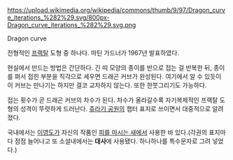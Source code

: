 https://upload.wikimedia.org/wikipedia/commons/thumb/9/97/Dragon_curve_iterations_%282%29.svg/800px-Dragon_curve_iterations_%282%29.svg.png

Dragon curve

전형적인 [[프랙탈]] 도형 중 하나다. 마틴 가드너가 1967년 발표하였다.

현실에서 만드는 방법은 간단하다. 긴 띠 모양의 종이를 반으로 접는 걸 반복한 뒤, 종이를 펴서 접힌 부분을 직각으로 세우면 드래곤 커브가 완성된다. 여기에서 알 수 있듯이 이 커브는 만나기는 하지만 결코 교차하지 않는다. 또한 한붓그리기도 가능하다.

접는 횟수가 곧 드래곤 커브의 차수가 된다. 차수가 올라갈수록 자기복제적인 프랙탈 도형의 성격이 뚜렷하게 드러난다. [[쥬라기 공원]]의 챕터 표지로 쓰이면서 대중적으로 알려졌다.

국내에서는 [[이영도]]가 자신의 작품인 [[피를 마시는 새]]에서 사용한 바 있다.(각권의 표지마다 점점 늘어나고 또 소설내에서는 '''대사'''에 사용됐다. 하나하나를 특수문자로 그려 넣었다.)
